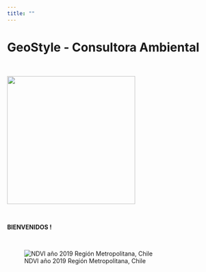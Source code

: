 ```yaml
---
title: ""
---
```


# **GeoStyle - Consultora Ambiental**

  
\

![](images/logo_final.png){width="299"}\

\

**BIENVENIDOS !**

\

![NDVI año 2019 Región Metropolitana, Chile](images/ndvi_rm.gif)

